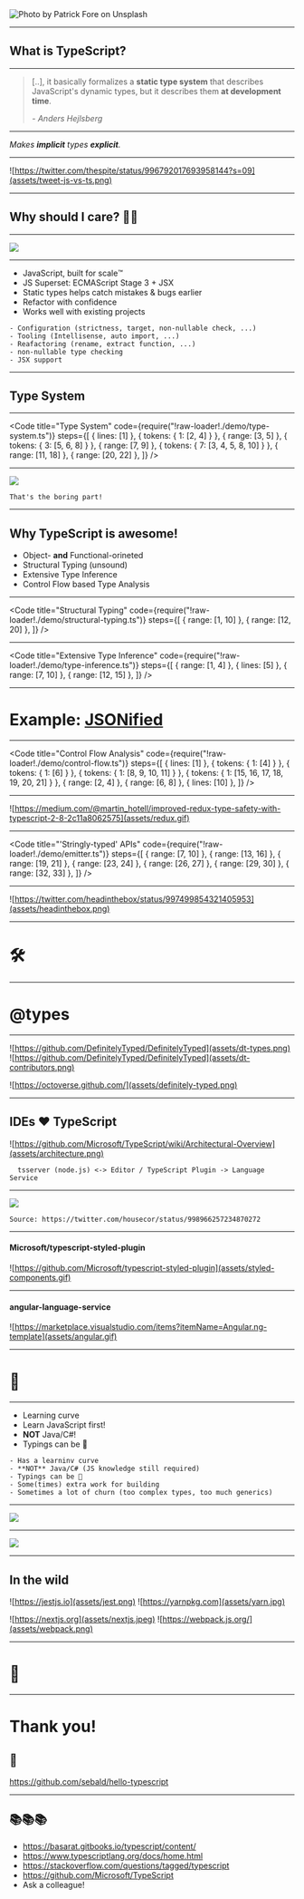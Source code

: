 

<Head>
  <title>Hello TypeScript!</title>

  <meta name='twitter:card' content='summary_large_image' />
  <meta name='twitter:site' content='@sebastianSebald' />
  <meta name='twitter:title' content='Hello TypeScript' />
  <meta name='twitter:description' content='A talk about the awesomeness of TypeScript!' />
  <meta name='twitter:image' content='https://raw.githubusercontent.com/sebald/hello-typescript/master/deck.png' />

  <link rel="shortcut icon" href="assets/fav.png"/>
</Head>

<Image src="assets/patrick-fore-381200-unsplash.jpg" alt="Photo by Patrick Fore on Unsplash"/>

---

## What is TypeScript?

---

> [..], it basically formalizes a **static type system** that describes JavaScript's dynamic types, but it describes them **at development time**.
>
> *- Anders Hejlsberg*

---

*Makes **implicit** types **explicit**.*

---

![https://twitter.com/thespite/status/996792017693958144?s=09](assets/tweet-js-vs-ts.png)

---

## Why should I care? 🤷‍♂️

---

![](assets/olympics.gif)

---

- JavaScript, built for scale™️ 
- JS Superset: ECMAScript Stage 3 + JSX
- Static types helps catch mistakes & bugs earlier
- Refactor with confidence
- Works well with existing projects

```notes
- Configuration (strictness, target, non-nullable check, ...)
- Tooling (Intellisense, auto import, ...)
- Reafactoring (rename, extract function, ...)
- non-nullable type checking
- JSX support
```

---

## Type System

---

<Code
  title="Type System"
  code={require("!raw-loader!./demo/type-system.ts")}
  steps={[
    { lines: [1] },
    { tokens: { 1: [2, 4] } },
    { range: [3, 5] },
    { tokens: { 3: [5, 6, 8] } },
    { range: [7, 9] },
    { tokens: { 7: [3, 4, 5, 8, 10] } },
    { range: [11, 18] },
    { range: [20, 22] },
  ]}
/>

---

![](assets/boring.gif)

```notes
That's the boring part!
```

---

## Why TypeScript is awesome!

- Object- **and** Functional-orineted
- Structural Typing (unsound)
- Extensive Type Inference
- Control Flow based Type Analysis

---

<Code
  title="Structural Typing"
  code={require("!raw-loader!./demo/structural-typing.ts")}
  steps={[
    { range: [1, 10] },
    { range: [12, 20] },
  ]}
/>

---

<Code
  title="Extensive Type Inference"
  code={require("!raw-loader!./demo/type-inference.ts")}
  steps={[
    { range: [1, 4] },
    { lines: [5] },
    { range: [7, 10] },
    { range: [12, 15] },
  ]}
/>

---

# Example: [JSONified](https://codesandbox.io/s/8l6v19y7o9)

---

<Code
  title="Control Flow Analysis"
  code={require("!raw-loader!./demo/control-flow.ts")}
  steps={[
    { lines: [1] },
    { tokens: { 1: [4] } },
    { tokens: { 1: [6] } },
    { tokens: { 1: [8, 9, 10, 11] } },
    { tokens: { 1: [15, 16, 17, 18, 19, 20, 21] } },
    { range: [2, 4] },
    { range: [6, 8] },
    { lines: [10] },
  ]}
/>

---

![https://medium.com/@martin_hotell/improved-redux-type-safety-with-typescript-2-8-2c11a8062575](assets/redux.gif)

---

<Code
  title="'Stringly-typed' APIs"
  code={require("!raw-loader!./demo/emitter.ts")}
  steps={[
    { range: [7, 10] },
    { range: [13, 16] },
    { range: [19, 21] },
    { range: [23, 24] },
    { range: [26, 27] },
    { range: [29, 30] },
    { range: [32, 33] },
  ]}
/>

---

![https://twitter.com/headinthebox/status/997499854321405953](assets/headinthebox.png)

---

# 🛠

---

# @types

---


![https://github.com/DefinitelyTyped/DefinitelyTyped](assets/dt-types.png)
![https://github.com/DefinitelyTyped/DefinitelyTyped](assets/dt-contributors.png)

![https://octoverse.github.com/](assets/definitely-typed.png)

---

## IDEs ❤️ TypeScript

![https://github.com/Microsoft/TypeScript/wiki/Architectural-Overview](assets/architecture.png)

```notes
  tsserver (node.js) <-> Editor / TypeScript Plugin -> Language Service
```

---

<Image src='assets/js-check.jpg' />

```notes
Source: https://twitter.com/housecor/status/998966257234870272
```

---

#### Microsoft/typescript-styled-plugin

![https://github.com/Microsoft/typescript-styled-plugin](assets/styled-components.gif)

---

#### angular-language-service

![https://marketplace.visualstudio.com/items?itemName=Angular.ng-template](assets/angular.gif)

---

# 🍑

---

- Learning curve
- Learn JavaScript first!
- **NOT** Java/C#!
- Typings can be 💩

```notes
- Has a learninv curve
- **NOT** Java/C# (JS knowledge still required)
- Typings can be 💩
- Some(times) extra work for building
- Sometimes a lot of churn (too complex types, too much generics)
```

---

![](assets/annotations.jpeg)

---

![](assets/npm.jpg)

---

## In the wild

![https://jestjs.io](assets/jest.png)
![https://yarnpkg.com](assets/yarn.jpg)

![https://nextjs.org](assets/nextjs.jpeg)
![https://webpack.js.org/](assets/webpack.png)

---

# 🏁

---

# Thank you!

## 👏

https://github.com/sebald/hello-typescript

---

## 📚📚📚

- https://basarat.gitbooks.io/typescript/content/
- https://www.typescriptlang.org/docs/home.html
- https://stackoverflow.com/questions/tagged/typescript
- https://github.com/Microsoft/TypeScript
- Ask a colleague!